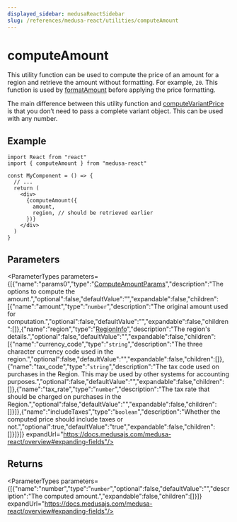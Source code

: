 ```yaml
---
displayed_sidebar: medusaReactSidebar
slug: /references/medusa-react/utilities/computeAmount
---
```



# computeAmount

This utility function can be used to compute the price of an amount for a region and retrieve the amount without formatting. For example, `20`.
This function is used by [formatAmount](medusa_react.Utilities.formatAmount.mdx) before applying the price formatting.

The main difference between this utility function and [computeVariantPrice](medusa_react.Utilities.computeVariantPrice.mdx) is that you don’t need to pass a complete variant object. This can be used with any number.

## Example

```tsx title="src/MyComponent.ts"
import React from "react"
import { computeAmount } from "medusa-react"

const MyComponent = () => {
  // ...
  return (
    <div>
      {computeAmount({
        amount,
        region, // should be retrieved earlier
      })}
    </div>
  )
}
```

## Parameters

<ParameterTypes parameters={[{"name":"params0","type":"[ComputeAmountParams](../../types/medusa_react.ComputeAmountParams.mdx)","description":"The options to compute the amount.","optional":false,"defaultValue":"","expandable":false,"children":[{"name":"amount","type":"`number`","description":"The original amount used for computation.","optional":false,"defaultValue":"","expandable":false,"children":[]},{"name":"region","type":"[RegionInfo](../../types/medusa_react.RegionInfo.mdx)","description":"The region's details.","optional":false,"defaultValue":"","expandable":false,"children":[{"name":"currency_code","type":"`string`","description":"The three character currency code used in the region.","optional":false,"defaultValue":"","expandable":false,"children":[]},{"name":"tax_code","type":"`string`","description":"The tax code used on purchases in the Region. This may be used by other systems for accounting purposes.","optional":false,"defaultValue":"","expandable":false,"children":[]},{"name":"tax_rate","type":"`number`","description":"The tax rate that should be charged on purchases in the Region.","optional":false,"defaultValue":"","expandable":false,"children":[]}]},{"name":"includeTaxes","type":"`boolean`","description":"Whether the computed price should include taxes or not.","optional":true,"defaultValue":"true","expandable":false,"children":[]}]}]} expandUrl="https://docs.medusajs.com/medusa-react/overview#expanding-fields"/>

## Returns

<ParameterTypes parameters={[{"name":"number","type":"`number`","optional":false,"defaultValue":"","description":"The computed amount.","expandable":false,"children":[]}]} expandUrl="https://docs.medusajs.com/medusa-react/overview#expanding-fields"/>
